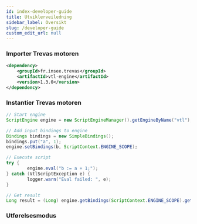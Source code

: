 ```yaml
---
id: index-developer-guide
title: Utviklerveiledning
sidebar_label: Oversikt
slug: /developer-guide
custom_edit_url: null
---
```



### Importer Trevas motoren

```xml
<dependency>
    <groupId>fr.insee.trevas</groupId>
    <artifactId>vtl-engine</artifactId>
    <version>1.3.0</version>
</dependency>
```

### Instantier Trevas motoren

```java
// Start engine
ScriptEngine engine = new ScriptEngineManager().getEngineByName("vtl");

// Add input bindings to engine
Bindings bindings = new SimpleBindings();
bindings.put("a", 1);
engine.setBindings(b, ScriptContext.ENGINE_SCOPE);

// Execute script
try {
        engine.eval("b := a + 1;");
} catch (VtlScriptException e) {
		logger.warn("Eval failed: ", e);
}

// Get result
Long result = (Long) engine.getBindings(ScriptContext.ENGINE_SCOPE).get("b");
```

### Utførelsesmodus

<div className="row">
	<div className="col">
		<Card
			title="Grunnleggende mote"
			page={useBaseUrl('/developer-guide/basic-mode')}
		/>
	</div>
	<div className="col">
		<Card
			title="Spark modus"
			page={useBaseUrl('/developer-guide/spark-mode')}
		/>
	</div>
</div>

